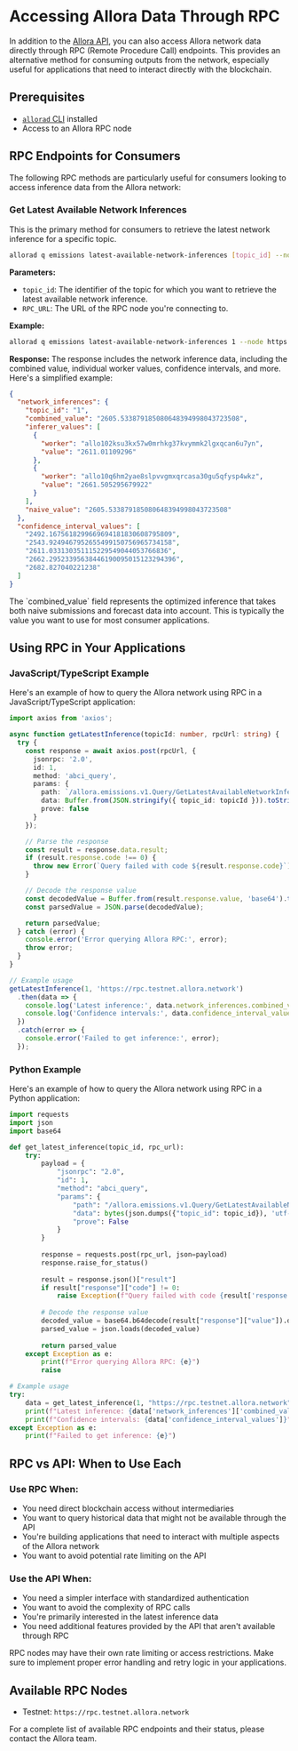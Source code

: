 
# Accessing Allora Data Through RPC

In addition to the [Allora API](/devs/consumers/allora-api-endpoint), you can also access Allora network data directly through RPC (Remote Procedure Call) endpoints. This provides an alternative method for consuming outputs from the network, especially useful for applications that need to interact directly with the blockchain.

## Prerequisites

- [`allorad` CLI](/devs/get-started/cli) installed
- Access to an Allora RPC node

## RPC Endpoints for Consumers

The following RPC methods are particularly useful for consumers looking to access inference data from the Allora network:

### Get Latest Available Network Inferences

This is the primary method for consumers to retrieve the latest network inference for a specific topic.

```bash
allorad q emissions latest-available-network-inferences [topic_id] --node <RPC_URL>
```

**Parameters:**
- `topic_id`: The identifier of the topic for which you want to retrieve the latest available network inference.
- `RPC_URL`: The URL of the RPC node you're connecting to.

**Example:**
```bash
allorad q emissions latest-available-network-inferences 1 --node https://rpc.testnet.allora.network
```

**Response:**
The response includes the network inference data, including the combined value, individual worker values, confidence intervals, and more. Here's a simplified example:

```json
{
  "network_inferences": {
    "topic_id": "1",
    "combined_value": "2605.533879185080648394998043723508",
    "inferer_values": [
      {
        "worker": "allo102ksu3kx57w0mrhkg37kvymmk2lgxqcan6u7yn",
        "value": "2611.01109296"
      },
      {
        "worker": "allo10q6hm2yae8slpvvgmxqrcasa30gu5qfysp4wkz",
        "value": "2661.505295679922"
      }
    ],
    "naive_value": "2605.533879185080648394998043723508"
  },
  "confidence_interval_values": [
    "2492.1675618299669694181830608795809",
    "2543.9249467952655499150756965734158",
    "2611.033130351115229549044053766836",
    "2662.29523395638446190095015123294396",
    "2682.827040221238"
  ]
}
```

<Callout type="info">
The `combined_value` field represents the optimized inference that takes both naive submissions and forecast data into account. This is typically the value you want to use for most consumer applications.
</Callout>

## Using RPC in Your Applications

### JavaScript/TypeScript Example

Here's an example of how to query the Allora network using RPC in a JavaScript/TypeScript application:

```typescript
import axios from 'axios';

async function getLatestInference(topicId: number, rpcUrl: string) {
  try {
    const response = await axios.post(rpcUrl, {
      jsonrpc: '2.0',
      id: 1,
      method: 'abci_query',
      params: {
        path: `/allora.emissions.v1.Query/GetLatestAvailableNetworkInferences`,
        data: Buffer.from(JSON.stringify({ topic_id: topicId })).toString('hex'),
        prove: false
      }
    });

    // Parse the response
    const result = response.data.result;
    if (result.response.code !== 0) {
      throw new Error(`Query failed with code ${result.response.code}`);
    }

    // Decode the response value
    const decodedValue = Buffer.from(result.response.value, 'base64').toString();
    const parsedValue = JSON.parse(decodedValue);

    return parsedValue;
  } catch (error) {
    console.error('Error querying Allora RPC:', error);
    throw error;
  }
}

// Example usage
getLatestInference(1, 'https://rpc.testnet.allora.network')
  .then(data => {
    console.log('Latest inference:', data.network_inferences.combined_value);
    console.log('Confidence intervals:', data.confidence_interval_values);
  })
  .catch(error => {
    console.error('Failed to get inference:', error);
  });
```

### Python Example

Here's an example of how to query the Allora network using RPC in a Python application:

```python
import requests
import json
import base64

def get_latest_inference(topic_id, rpc_url):
    try:
        payload = {
            "jsonrpc": "2.0",
            "id": 1,
            "method": "abci_query",
            "params": {
                "path": "/allora.emissions.v1.Query/GetLatestAvailableNetworkInferences",
                "data": bytes(json.dumps({"topic_id": topic_id}), 'utf-8').hex(),
                "prove": False
            }
        }
        
        response = requests.post(rpc_url, json=payload)
        response.raise_for_status()
        
        result = response.json()["result"]
        if result["response"]["code"] != 0:
            raise Exception(f"Query failed with code {result['response']['code']}")
        
        # Decode the response value
        decoded_value = base64.b64decode(result["response"]["value"]).decode('utf-8')
        parsed_value = json.loads(decoded_value)
        
        return parsed_value
    except Exception as e:
        print(f"Error querying Allora RPC: {e}")
        raise

# Example usage
try:
    data = get_latest_inference(1, "https://rpc.testnet.allora.network")
    print(f"Latest inference: {data['network_inferences']['combined_value']}")
    print(f"Confidence intervals: {data['confidence_interval_values']}")
except Exception as e:
    print(f"Failed to get inference: {e}")
```

## RPC vs API: When to Use Each

### Use RPC When:

- You need direct blockchain access without intermediaries
- You want to query historical data that might not be available through the API
- You're building applications that need to interact with multiple aspects of the Allora network
- You want to avoid potential rate limiting on the API

### Use the API When:

- You need a simpler interface with standardized authentication
- You want to avoid the complexity of RPC calls
- You're primarily interested in the latest inference data
- You need additional features provided by the API that aren't available through RPC

<Callout type="warning">
RPC nodes may have their own rate limiting or access restrictions. Make sure to implement proper error handling and retry logic in your applications.
</Callout>

## Available RPC Nodes

- Testnet: `https://rpc.testnet.allora.network`

For a complete list of available RPC endpoints and their status, please contact the Allora team.
